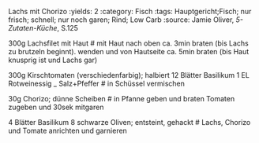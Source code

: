 Lachs mit Chorizo
:yields: 2
:category: Fisch
:tags: Hauptgericht;Fisch; nur frisch; schnell; nur noch garen; Rind; Low Carb
:source: Jamie Oliver, _5-Zutaten-Küche_, S.125

300g Lachsfilet mit Haut
# mit Haut nach oben ca. 3min braten (bis Lachs zu brutzeln beginnt).
  wenden und von Hautseite ca. 5min braten (bis Haut knusprig ist und Lachs gar)

300g Kirschtomaten (verschiedenfarbig); halbiert
12 Blätter Basilikum
1 EL Rotweinessig
_ Salz+Pfeffer
# in Schüssel vermischen

30g Chorizo; dünne Scheiben
# in Pfanne geben und braten
  Tomaten zugeben und 30sek mitgaren

4 Blätter Basilikum
8 schwarze Oliven; entsteint, gehackt
# Lachs, Chorizo und Tomate anrichten und garnieren

  
    



